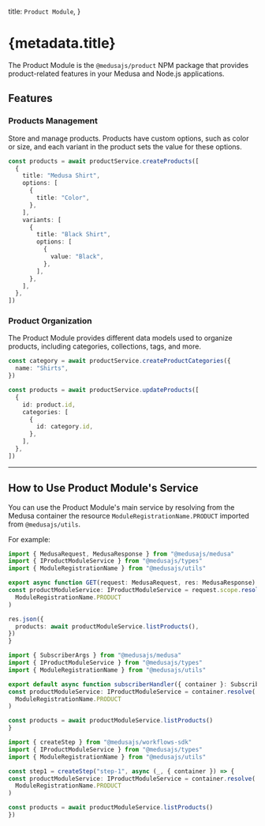 
  title: `Product Module`,
}

# {metadata.title}

The Product Module is the `@medusajs/product` NPM package that provides product-related features in your Medusa and Node.js applications.

## Features

### Products Management

Store and manage products. Products have custom options, such as color or size, and each variant in the product sets the value for these options.

```ts
const products = await productService.createProducts([
  {
    title: "Medusa Shirt",
    options: [
      {
        title: "Color",
      },
    ],
    variants: [
      {
        title: "Black Shirt",
        options: [
          {
            value: "Black",
          },
        ],
      },
    ],
  },
])
```

### Product Organization

The Product Module provides different data models used to organize products, including categories, collections, tags, and more.

```ts
const category = await productService.createProductCategories({
  name: "Shirts",
})

const products = await productService.updateProducts([
  {
    id: product.id,
    categories: [
      {
        id: category.id,
      },
    ],
  },
])
```

---

## How to Use Product Module's Service

You can use the Product Module's main service by resolving from the Medusa container the resource `ModuleRegistrationName.PRODUCT` imported from `@medusajs/utils`.

For example:

<CodeTabs groupId="resource-type">
  <CodeTab label="API Route" value="api-route">

  ```ts title="src/api/store/custom/route.ts"
  import { MedusaRequest, MedusaResponse } from "@medusajs/medusa"
  import { IProductModuleService } from "@medusajs/types"
  import { ModuleRegistrationName } from "@medusajs/utils"

export async function GET(request: MedusaRequest, res: MedusaResponse) {
  const productModuleService: IProductModuleService = request.scope.resolve(
    ModuleRegistrationName.PRODUCT
  )

  res.json({
    products: await productModuleService.listProducts(),
  })
}
```

  </CodeTab>
  <CodeTab label="Subscriber" value="subscribers">

  ```ts title="src/subscribers/custom-handler.ts"
  import { SubscriberArgs } from "@medusajs/medusa"
  import { IProductModuleService } from "@medusajs/types"
  import { ModuleRegistrationName } from "@medusajs/utils"

export default async function subscriberHandler({ container }: SubscriberArgs) {
  const productModuleService: IProductModuleService = container.resolve(
    ModuleRegistrationName.PRODUCT
  )

  const products = await productModuleService.listProducts()
}
```

  </CodeTab>
  <CodeTab label="Workflow Step" value="workflow-step">

  ```ts title="src/workflows/hello-world/step1.ts"
  import { createStep } from "@medusajs/workflows-sdk"
  import { IProductModuleService } from "@medusajs/types"
  import { ModuleRegistrationName } from "@medusajs/utils"

const step1 = createStep("step-1", async (_, { container }) => {
  const productModuleService: IProductModuleService = container.resolve(
    ModuleRegistrationName.PRODUCT
  )

  const products = await productModuleService.listProducts()
})
```

  </CodeTab>
</CodeTabs>
